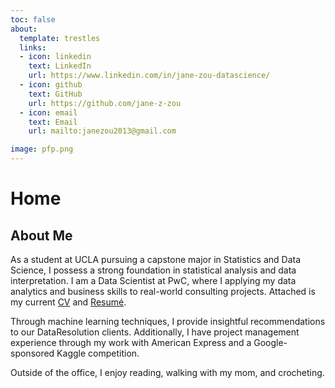 ```yaml
---
toc: false
about: 
  template: trestles
  links: 
  - icon: linkedin
    text: LinkedIn
    url: https://www.linkedin.com/in/jane-zou-datascience/
  - icon: github
    text: GitHub
    url: https://github.com/jane-z-zou
  - icon: email
    text: Email
    url: mailto:janezou2013@gmail.com

image: pfp.png
---
```


# Home

## About Me

As a student at UCLA pursuing a capstone major in Statistics and Data Science, I possess a strong foundation in statistical analysis and data interpretation. I am a Data Scientist at PwC, where I applying my data analytics and business skills to real-world consulting projects. Attached is my current [CV](/DOCS/CV.pdf "CV") and [Resumé](/DOCS/Zou,Jane%20Resume.pdf "Zou,Jane Resume").

Through machine learning techniques, I provide insightful recommendations to our DataResolution clients. Additionally, I have project management experience through my work with American Express and a Google-sponsored Kaggle competition.

Outside of the office, I enjoy reading, walking with my mom, and crocheting.
